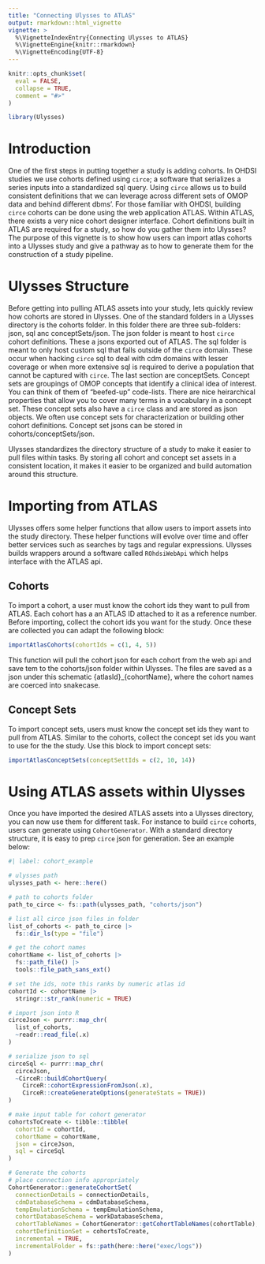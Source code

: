 ```yaml
---
title: "Connecting Ulysses to ATLAS"
output: rmarkdown::html_vignette
vignette: >
  %\VignetteIndexEntry{Connecting Ulysses to ATLAS}
  %\VignetteEngine{knitr::rmarkdown}
  %\VignetteEncoding{UTF-8}
---
```


```r
knitr::opts_chunk$set(
  eval = FALSE,
  collapse = TRUE,
  comment = "#>"
)
```

```r
library(Ulysses)
```

# Introduction

One of the first steps in putting together a study is adding cohorts. In OHDSI studies we use cohorts defined using `circe`; a software that serializes a series inputs into a standardized sql query. Using `circe` allows us to build consistent definitions that we can leverage across different sets of OMOP data and behind different dbms'. For those familiar with OHDSI, building `circe` cohorts can be done using the web application ATLAS. Within ATLAS, there exists a very nice cohort designer interface. Cohort definitions built in ATLAS are required for a study, so how do you gather them into Ulysses? The purpose of this vignette is to show how users can import atlas cohorts into a Ulysses study and give a pathway as to how to generate them for the construction of a study pipeline. 


# Ulysses Structure

Before getting into pulling ATLAS assets into your study, lets quickly review how cohorts are stored in Ulysses. One of the standard folders in a Ulysses directory is the cohorts folder. In this folder there are three sub-folders: json, sql anc conceptSets/json. The json folder is meant to host `circe` cohort definitions. These a jsons exported out of ATLAS. The sql folder is meant to only host custom sql that falls outside of the `circe` domain. These occur when hacking `circe` sql to deal with cdm domains with lesser coverage or when more extensive sql is required to derive a population that cannot be captured with `circe`. The last section are conceptSets. Concept sets are groupings of OMOP concepts that identify a clinical idea of interest. You can think of them of "beefed-up" code-lists. There are nice heirarchical properties that allow you to cover many terms in a vocabulary in a concept set. These concept sets also have a `circe` class and are stored as json objects. We often use concept sets for characterization or building other cohort definitions. Concept set jsons can be stored in cohorts/conceptSets/json. 

Ulysses standardizes the directory structure of a study to make it easier to pull files within tasks. By storing all cohort and concept set assets in a consistent location, it makes it easier to be organized and build automation around this structure.

# Importing from ATLAS

Ulysses offers some helper functions that allow users to import assets into the study directory. These helper functions will evolve over time and offer better services such as searches by tags and regular expressions. Ulysses builds wrappers around a software called `ROhdsiWebApi` which helps interface with the ATLAS api. 

## Cohorts

To import a cohort, a user must know the cohort ids they want to pull from ATLAS. Each cohort has a an ATLAS ID attached to it as a reference number. Before importing, collect the cohort ids you want for the study. Once these are collected you can adapt the following block:

```r
importAtlasCohorts(cohortIds = c(1, 4, 5))
```

This function will pull the cohort json for each cohort from the web api and save tem to the cohorts/json folder within Ulysses. The files are saved as a json under this schematic {atlasId}_{cohortName}, where the cohort names are coerced into snakecase. 

## Concept Sets

To import concept sets, users must know the concept set ids they want to pull from ATLAS. Similar to the cohorts, collect the concept set ids you want to use for the the study. Use this block to import concept sets:

```r
importAtlasConceptSets(conceptSettIds = c(2, 10, 14))
```


# Using ATLAS assets within Ulysses

Once you have imported the desired ATLAS assets into a Ulysses directory, you can now use them for different task. For instance to build `circe` cohorts, users can generate using `CohortGenerator`. With a standard directory structure, it is easy to prep `circe` json for generation. See an example below:

```r
#| label: cohort_example

# ulysses path
ulysses_path <- here::here() 

# path to cohorts folder
path_to_circe <- fs::path(ulysses_path, "cohorts/json") 

# list all circe json files in folder
list_of_cohorts <- path_to_circe |>
  fs::dir_ls(type = "file")

# get the cohort names
cohortName <- list_of_cohorts |>
  fs::path_file() |>
  tools::file_path_sans_ext()

# set the ids, note this ranks by numeric atlas id
cohortId <- cohortName |>
  stringr::str_rank(numeric = TRUE)

# import json into R
circeJson <- purrr::map_chr(
  list_of_cohorts,
  ~readr::read_file(.x)
)

# serialize json to sql
circeSql <- purrr::map_chr(
  circeJson,
  ~CirceR::buildCohortQuery(
    CirceR::cohortExpressionFromJson(.x),
    CirceR::createGenerateOptions(generateStats = TRUE))
)

# make input table for cohort generator
cohortsToCreate <- tibble::tibble(
  cohortId = cohortId,
  cohortName = cohortName,
  json = circeJson,
  sql = circeSql
)

# Generate the cohorts
# place connection info appropriately
CohortGenerator::generateCohortSet(
  connectionDetails = connectionDetails,
  cdmDatabaseSchema = cdmDatabaseSchema,
  tempEmulationSchema = tempEmulationSchema,
  cohortDatabaseSchema = workDatabaseSchema,
  cohortTableNames = CohortGenerator::getCohortTableNames(cohortTable),
  cohortDefinitionSet = cohortsToCreate,
  incremental = TRUE,
  incrementalFolder = fs::path(here::here("exec/logs"))
)

```


